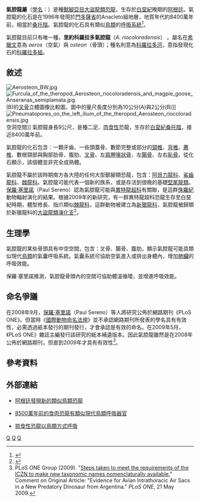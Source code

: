 {{Automatic Taxobox
| taxon = Aerosteon
| fossil_range= [[白堊紀|白堊紀]]晚期,{{Fossil range|84}}
| image = Aerosteon riocoloradensis.jpg
| image_caption = 氣腔龍的各部位骨頭，呈現許多空洞空間
| authority = [[保羅·塞里諾|Sereno]] ''et al''., 2008
| type_species = '''里約科羅拉多氣腔龍<br>''Aerosteon riocoloradensis'''''
| type_species_authority = Sereno ''et al.'', 2008 
}}

'''氣腔龍屬'''（[[學名|學名]]：''{{lang|la|Aerosteon}}''）是種[[獸腳亞目|獸腳亞目]][[大盜龍類|大盜龍類]][[恐龍|恐龍]]，生存於[[白堊紀|白堊紀]]晚期的[[阿根廷|阿根廷]]。氣腔龍的化石是在1996年發現於[[門多薩省|門多薩省]]的Anacleto組地層，地質年代約8400萬年前，相當於[[桑托階|桑托階]]。氣腔龍的化石具有類似[[鳥類|鳥類]]的[[呼吸系統|呼吸系統]]<ref name=Sereno>{{cite journal |author=Sereno, P.C., Martinez,R.N., Wilson, J.A., Varricchio, D.J., Alcober, O.A., and Larsson, H.C.E. |year=2008 |title=Evidence for Avian Intrathoracic Air Sacs in a New Predatory Dinosaur from Argentina |url=http://www.plosone.org/article/info%3Adoi%2F10.1371%2Fjournal.pone.0003303 |journal=PLoS ONE |volume=3 |issue=9 |pages=e3303 |doi=10.1371/journal.pone.0003303 |pmid=18825273 |pmc=2553519 |editor1-last=Kemp |editor1-first=Tom |bibcode=2008PLoSO...3.3303S |access-date=2008-10-03 |archive-date=2008-10-08 |archive-url=https://web.archive.org/web/20081008062645/http://www.plosone.org/article/info%3Adoi%2F10.1371%2Fjournal.pone.0003303 |dead-url=no }}</ref>。

氣腔龍目前只有唯一種，'''里約科羅拉多氣腔龍'''（''A. riocoloradensis''） 。屬名在[[希臘文|希臘文]]意為 ''aeros''（空氣）與 ''osteon''（骨頭）；種名則意為[[科羅拉多河|科羅拉多河]]，意指發現化石的[[科羅拉多組|科羅拉多組]]。

== 敘述 ==
[[File:Aerosteon_BW.jpg|thumb]] 
[[File:Furcula_of_the_theropod_Aerosteon_riocoloradensis_and_magpie_goose_Anseranas_semiplamata.jpg|left]](B)的[[叉骨|叉骨]]立體圖像比較圖，圖中的量尺長度分別為10公分(A)與2公分(B)]]
[[File:Pneumatopores_on_the_left_ilium_of_the_theropod_Aerosteon_riocoloradensis.jpg|left]]空洞空間]]
氣腔龍身長9公尺，是種二足、[[肉食性|肉食性]]恐龍，生存於[[白堊紀|白堊紀]][[桑托階|桑托階]]，接近8400萬年前。

氣腔龍的化石包含：一顆牙齒、一些頭蓋骨、數節完整或部分的[[頸椎|頸椎]]、[[背椎|背椎]]、[[薦椎|薦椎]]、數根頸部與胸部肋骨、腹肋、[[叉骨|叉骨]]、左[[肩胛喙狀骨|肩胛喙狀骨]]、左[[腸骨|腸骨]]、左右[[恥骨|恥骨]]。從化石顯示，該個體並非完全成熟體。

氣腔龍不屬於該時期南方各大陸的任何大型獸腳類恐龍，包含：[[阿貝力龍科|阿貝力龍科]]、[[鯊齒龍科|鯊齒龍科]]、[[棘龍科|棘龍科]]。氣腔龍可能代表一個新的族系，或是存活到很晚的基礎[[堅尾龍類|堅尾龍類]]。[[保羅·塞里諾|保羅·塞里諾]]（Paul Sereno）認為氣腔龍可能與[[異特龍超科|異特龍超科]]有關聯，是這群[[侏羅紀|侏羅紀]]動物輻射演化的結果。根據2009年的新研究，有一群異特龍超科恐龍生存至白堊紀時期，體型修長、指爪類似[[棘龍科|棘龍科]]，這群動物被建立為[[新獵龍科|新獵龍科]]，氣腔龍被歸類於新獵龍科的[[大盜龍類|大盜龍類]][[演化支|演化支]]<ref name=bensonetal2010>{{cite journal | author = Benson R.B.J., Carrano M.T, Brusatte S.L. | year = 2010 | title = A new clade of archaic large-bodied predatory dinosaurs (Theropoda: Allosauroidea) that survived to the latest Mesozoic | url = | journal = Naturwissenschaften | volume = 97 | issue = 1| pages = 71–78 | doi = 10.1007/s00114-009-0614-x | pmid=19826771 | bibcode=2010NW.....97...71B}}</ref>。

== 生理學 ==
氣腔龍的某些骨頭具有中空空間，包含：叉骨、腸骨、腹肋，顯示氣腔龍可能具類似現代[[鳥類|鳥類]]的氣囊呼吸系統。氣囊系統可協助空氣進入或排出身體內，增加[[肺臟|肺臟]]的呼吸效能。

保羅·塞里諾推測，氣腔龍骨頭內的空間可協助體溫循環，並增進呼吸效能。

==命名爭議==
在2008年9月，[[保羅·塞里諾|保羅·塞里諾]]（Paul Sereno）等人將研究公佈於網路期刊《PLoS ONE》。但當時《[[國際動物命名法規|國際動物命名法規]]》並不承認網路期刊所發表的學名具有有效性，必需透過紙本發行的期刊發行，才會承認是有效的命名。在2009年5月，《PLoS ONE》雜誌主編發行該研究的紙本補遺版本。因此氣腔龍雖然是在2008年公佈於網路期刊，但直到2009年才具有有效性<ref name=plosonetaxon>PLoS ONE Group (2009). "[http://www.plosone.org/annotation/listThread.action?inReplyTo=info:doi/10.1371/annotation/50a3bedb-2c02-4b9a-8686-1d496e935d95&root=info:doi/10.1371/annotation/50a3bedb-2c02-4b9a-8686-1d496e935d95 Steps taken to meet the requirements of the ICZN to make new taxonomic names nomenclaturally available.]" Comment on Original Article: "Evidence for Avian Intrathoracic Air Sacs in a New Predatory Dinosaur from Argentina." ''PLoS ONE'', 21 May 2009.</ref>。

== 參考資料 ==
{{reflist}}

== 外部連結 ==
{{Portal box|生物学|恐龙}}
* {{en}}[http://news.nationalgeographic.com/news/2008/09/080929-new-dinosaur-missions.html 阿根廷發現新的類似鳥類恐龍] {{Wayback|url=http://news.nationalgeographic.com/news/2008/09/080929-new-dinosaur-missions.html |date=20081003055650 }}
* {{en}}[https://web.archive.org/web/20081001200522/http://www.scientificblogging.com/news_releases/aerosteon_riocoloradensis_meat_eating_dinosaur_had_bird_like_breathing 8500萬年前的食肉恐龍有類似現代鳥類呼吸器官]
* {{en}}[http://www.washingtonpost.com/wp-dyn/content/article/2008/09/29/AR2008092903475.html 掠食性恐龍以鳥類方式呼吸]{{Dead link}}
{{Theropoda|A.}}
{{Taxonbar|from=Q132873}}

[[Category:上白堊紀恐龍|Q]]
[[Category:南美洲恐龍|Q]]
[[Category:大盜龍類|Q]]